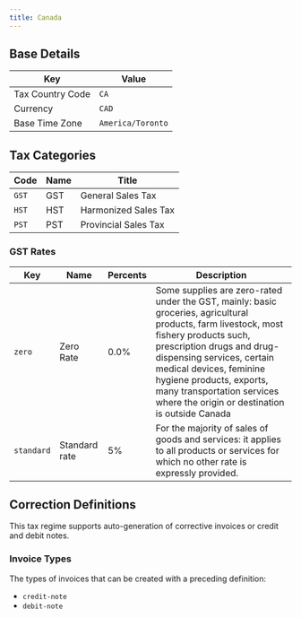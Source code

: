 ```yaml
---
title: Canada
---
```


## Base Details

| Key | Value |
| --- | ----- |
| Tax Country Code | <code>CA</code> |
| Currency | <code>CAD</code> |
| Base Time Zone | <code>America/Toronto</code> |

## Tax Categories

| Code | Name | Title |
| ---- | ---- | ----- |
| <code>GST</code> | GST | General Sales Tax |
| <code>HST</code> | HST | Harmonized Sales Tax |
| <code>PST</code> | PST | Provincial Sales Tax |

### GST Rates

| Key | Name | Percents | Description |
| --- | ---- | -------- | ----------- |
| <code>zero</code> | Zero Rate | 0.0% | Some supplies are zero-rated under the GST, mainly: basic groceries, agricultural products, farm livestock, most fishery products such, prescription drugs and drug-dispensing services, certain medical devices, feminine hygiene products, exports, many transportation services where the origin or destination is outside Canada |
| <code>standard</code> | Standard rate | 5% | For the majority of sales of goods and services: it applies to all products or services for which no other rate is expressly provided. |

## Correction Definitions

This tax regime supports auto-generation of corrective invoices
or credit and debit notes.

### Invoice Types

The types of invoices that can be created with a preceding definition:
- <code>credit-note</code>
- <code>debit-note</code>